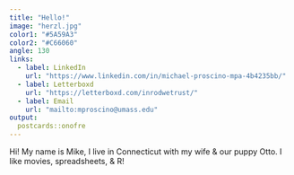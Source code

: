 ```yaml
---
title: "Hello!"
image: "herzl.jpg"
color1: "#5A59A3"
color2: "#C66060"
angle: 130
links:
  - label: LinkedIn
    url: "https://www.linkedin.com/in/michael-proscino-mpa-4b4235bb/"
  - label: Letterboxd
    url: "https://letterboxd.com/inrodwetrust/"
  - label: Email
    url: "mailto:mproscino@umass.edu"
output:
  postcards::onofre
---
```

 
Hi! My name is Mike, I live in Connecticut with my wife & our puppy Otto. I like movies, spreadsheets, & R!

